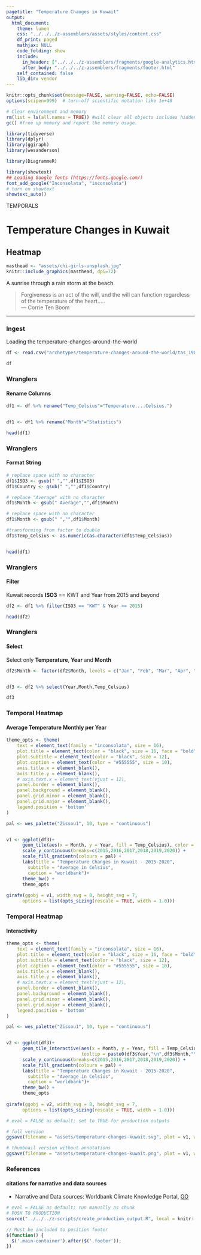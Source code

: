 ```yaml
---
pagetitle: "Temperature Changes in Kuwait"
output: 
  html_document:
    theme: lumen
    css: "../../../z-assemblers/assets/styles/content.css"
    df_print: paged
    mathjax: NULL
    code_folding: show
    include:
      in_header: ["../../../z-assemblers/fragments/google-analytics.html", "../../../z-assemblers/fragments/header.html"]
      after_body: "../../../z-assemblers/fragments/footer.html"
    self_contained: false
    lib_dir: vendor
---
```


```r

knitr::opts_chunk$set(message=FALSE, warning=FALSE, echo=FALSE)
options(scipen=999)  # turn-off scientific notation like 1e+48

# Clear environment and memory
rm(list = ls(all.names = TRUE)) #will clear all objects includes hidden objects.
gc() #free up memory and report the memory usage.

library(tidyverse)
library(dplyr)
library(ggiraph)
library(wesanderson)

library(DiagrammeR)

library(showtext)
## Loading Google fonts (https://fonts.google.com/)
font_add_google("Inconsolata", "inconsolata")
# turn on showtext
showtext_auto()

```

<div class="activity">
TEMPORALS  
</div>

# Temperature Changes in Kuwait
## Heatmap


```r

masthead <- "assets/chi-girls-unsplash.jpg"
knitr::include_graphics(masthead, dpi=72)

```


<div class="figure-text">A sunrise through a rain storm at the beach.</div>

> Forgiveness is an act of the will, and the will can function regardless of the temperature of the heart.....\
--- Corrie Ten Boom\

***


### Ingest

Loading the temperature-changes-around-the-world 

```r

df <- read.csv("archetypes/temperature-changes-around-the-world/tas_1901_2020.csv", header = TRUE, stringsAsFactors = TRUE)

df

```
### Wranglers
#### Rename Columns

```r

df1 <- df %>% rename("Temp_Celsius"="Temperature....Celsius.")


df1 <- df1 %>% rename("Month"="Statistics")

head(df1)

```

### Wranglers
#### Format String
```r

# replace space with no character
df1$ISO3 <- gsub(" ","",df1$ISO3)
df1$Country <- gsub(" ","",df1$Country)

# replace "Average" with no character
df1$Month <- gsub(" Average","",df1$Month)

# replace space with no character
df1$Month <- gsub(" ","",df1$Month)

#transforming from factor to double
df1$Temp_Celsius <- as.numeric(as.character(df1$Temp_Celsius))


head(df1)

```



### Wranglers
#### Filter 
Kuwait records __ISO3__ == KWT and Year from 2015 and beyond

```r

df2 <- df1 %>% filter(ISO3 == "KWT" & Year >= 2015)

head(df2)
```


### Wranglers
#### Select
Select only __Temperature__, __Year__ and __Month__
```r

df2$Month <- factor(df2$Month, levels = c("Jan", "Feb", "Mar", "Apr", "May", "Jun", "Jul", "Aug","Sep","Oct","Nov","Dec"))


df3 <- df2 %>% select(Year,Month,Temp_Celsius)

df3
```
### Temporal Heatmap
#### Average Temperature Monthly per Year

```r

theme_opts <- theme(
    text = element_text(family = "inconsolata", size = 16), 
    plot.title = element_text(color = "black", size = 16, face = "bold"),
    plot.subtitle = element_text(color = "black", size = 12),
    plot.caption = element_text(color = "#555555", size = 10),
    axis.title.x = element_blank(),
    axis.title.y = element_blank(),
    # axis.text.x = element_text(vjust = 12),
    panel.border = element_blank(),
    panel.background = element_blank(),
    panel.grid.minor = element_blank(),
    panel.grid.major = element_blank(),
    legend.position = 'bottom'
)

pal <- wes_palette("Zissou1", 10, type = "continuous")


v1 <- ggplot(df3)+
      geom_tile(aes(x = Month, y = Year, fill = Temp_Celsius), color = "white", size = 1) +
      scale_y_continuous(breaks=c(2015,2016,2017,2018,2019,2020)) +
      scale_fill_gradientn(colours = pal) + 
      labs(title = "Temperature Changes in Kuwait - 2015-2020",
        subtitle = "Average in Celsius",
        caption = "worldbank")+
      theme_bw() +
      theme_opts
 
girafe(ggobj = v1, width_svg = 8, height_svg = 7,
      options = list(opts_sizing(rescale = TRUE, width = 1.0)))

```
### Temporal Heatmap
#### Interactivity

```r

theme_opts <- theme(
    text = element_text(family = "inconsolata", size = 16), 
    plot.title = element_text(color = "black", size = 16, face = "bold"),
    plot.subtitle = element_text(color = "black", size = 12),
    plot.caption = element_text(color = "#555555", size = 10),
    axis.title.x = element_blank(),
    axis.title.y = element_blank(),
    # axis.text.x = element_text(vjust = 12),
    panel.border = element_blank(),
    panel.background = element_blank(),
    panel.grid.minor = element_blank(),
    panel.grid.major = element_blank(),
    legend.position = 'bottom'
)

pal <- wes_palette("Zissou1", 10, type = "continuous")


v2 <- ggplot(df3)+
      geom_tile_interactive(aes(x = Month, y = Year, fill = Temp_Celsius), color = "white", size = 1,
                            tooltip = paste0(df3$Year,"\n",df3$Month,"\n", df3$Temp_Celsius,"C")) +
      scale_y_continuous(breaks=c(2015,2016,2017,2018,2019,2020)) +
      scale_fill_gradientn(colours = pal) + 
      labs(title = "Temperature Changes in Kuwait - 2015-2020",
        subtitle = "Average in Celsius",
        caption = "worldbank")+
      theme_bw() +
      theme_opts
 
girafe(ggobj = v2, width_svg = 8, height_svg = 7,
      options = list(opts_sizing(rescale = TRUE, width = 1.0)))

```

```r

# eval = FALSE as default; set to TRUE for production outputs

# full version
ggsave(filename = "assets/temperature-changes-kuwait.svg", plot = v1, width=1280/72, height=720/72)

# thumbnail version without annotations
ggsave(filename = "assets/temperature-changes-kuwait.png", plot = v1, width=4, height=2.25)

```


### References
#### citations for narrative and data sources

* Narrative and Data sources: Worldbank Climate Knowledge Portal, [GO](https://climateknowledgeportal.worldbank.org/download-data){target="_blank"}



```r

# eval = FALSE as default; run manually as chunk
# PUSH TO PRODUCTION
source("../../../z-scripts/create_production_output.R", local = knitr::knit_global())

```



```js

// Must be included to position footer
$(function() {
  $('.main-container').after($('.footer'));
})

```

